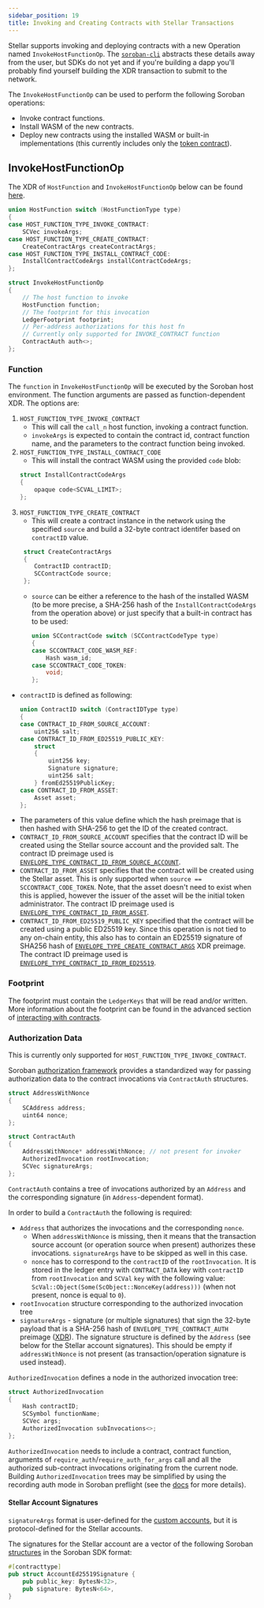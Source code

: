 ```yaml
---
sidebar_position: 19
title: Invoking and Creating Contracts with Stellar Transactions
---
```


Stellar supports invoking and deploying contracts with a new Operation named `InvokeHostFunctionOp`. The [`soroban-cli`] abstracts these details away from the user, but SDKs do not yet and if you're building a dapp you'll probably find yourself building the XDR transaction to submit to the network.

The `InvokeHostFunctionOp` can be used to perform the following Soroban operations:

- Invoke contract functions.
- Install WASM of the new contracts.
- Deploy new contracts using the installed WASM or built-in implementations (this currently includes only the [token contract](./stellar-asset-contract.mdx)).

[`soroban-cli`]: ../getting-started/setup#install-the-soroban-cli

## InvokeHostFunctionOp

The XDR of `HostFunction` and `InvokeHostFunctionOp` below can be found
[here][XDR].

[XDR]: https://github.com/stellar/stellar-xdr/blob/df18148747e807618acf4639db41c4fd6f0be9fc/Stellar-transaction.x#L554-L563

```c++
union HostFunction switch (HostFunctionType type)
{
case HOST_FUNCTION_TYPE_INVOKE_CONTRACT:
    SCVec invokeArgs;
case HOST_FUNCTION_TYPE_CREATE_CONTRACT:
    CreateContractArgs createContractArgs;
case HOST_FUNCTION_TYPE_INSTALL_CONTRACT_CODE:
    InstallContractCodeArgs installContractCodeArgs;
};

struct InvokeHostFunctionOp
{
    // The host function to invoke
    HostFunction function;
    // The footprint for this invocation
    LedgerFootprint footprint;
    // Per-address authorizations for this host fn
    // Currently only supported for INVOKE_CONTRACT function
    ContractAuth auth<>;
};
```

### Function

The `function` in `InvokeHostFunctionOp` will be executed by the Soroban host environment. The function arguments are passed as function-dependent XDR. The options are:

1. `HOST_FUNCTION_TYPE_INVOKE_CONTRACT`
   - This will call the `call_n` host function, invoking a contract function.
   - `invokeArgs` is expected to contain the contract id, contract function name, and the parameters to the contract function being invoked.
2. `HOST_FUNCTION_TYPE_INSTALL_CONTRACT_CODE`
   - This will install the contract WASM using the provided `code` blob:
   ```c++
   struct InstallContractCodeArgs
   {
       opaque code<SCVAL_LIMIT>;
   };
   ```
3. `HOST_FUNCTION_TYPE_CREATE_CONTRACT`
   - This will create a contract instance in the network using the specified `source` and build a 32-byte contract identifer based on `contractID` value.
   ```c++
    struct CreateContractArgs
    {
       ContractID contractID;
       SCContractCode source;
    };
   ```
   - `source` can be either a reference to the hash of the installed WASM (to be more precise, a SHA-256 hash of the `InstallContractCodeArgs` from the operation above) or just specify that a built-in contract has to be used:
     ```c++
     union SCContractCode switch (SCContractCodeType type)
     {
     case SCCONTRACT_CODE_WASM_REF:
         Hash wasm_id;
     case SCCONTRACT_CODE_TOKEN:
         void;
     };
     ```

- `contractID` is defined as following:
  ```c++
  union ContractID switch (ContractIDType type)
  {
  case CONTRACT_ID_FROM_SOURCE_ACCOUNT:
      uint256 salt;
  case CONTRACT_ID_FROM_ED25519_PUBLIC_KEY:
      struct
      {
          uint256 key;
          Signature signature;
          uint256 salt;
      } fromEd25519PublicKey;
  case CONTRACT_ID_FROM_ASSET:
      Asset asset;
  };
  ```
- The parameters of this value define which the hash preimage that is then hashed with SHA-256 to get the ID of the created contract.
- `CONTRACT_ID_FROM_SOURCE_ACCOUNT` specifies that the contract ID will be created using the Stellar source account and the provided salt. The contract ID preimage used is [`ENVELOPE_TYPE_CONTRACT_ID_FROM_SOURCE_ACCOUNT`](https://github.com/stellar/stellar-xdr/blob/026c9cd074bdb28ddde8ee52f2a4502d9e518a09/Stellar-transaction.x#L643-L649).
- `CONTRACT_ID_FROM_ASSET` specifies that the contract will be created using the Stellar asset. This is only supported when `source == SCCONTRACT_CODE_TOKEN`. Note, that the asset doesn't need to exist when this is applied, however the issuer of the asset will be the initial token administrator. The contract ID preimage used is [`ENVELOPE_TYPE_CONTRACT_ID_FROM_ASSET`](https://github.com/stellar/stellar-xdr/blob/026c9cd074bdb28ddde8ee52f2a4502d9e518a09/Stellar-transaction.x#L637-L642).
- `CONTRACT_ID_FROM_ED25519_PUBLIC_KEY` specified that the contract will be created using a public ED25519 key. Since this operation is not tied to any on-chain entity, this also has to contain an ED25519 signature of SHA256 hash of [`ENVELOPE_TYPE_CREATE_CONTRACT_ARGS`](https://github.com/stellar/stellar-xdr/blob/026c9cd074bdb28ddde8ee52f2a4502d9e518a09/Stellar-transaction.x#L650-L656) XDR preimage. The contract ID preimage used is [`ENVELOPE_TYPE_CONTRACT_ID_FROM_ED25519`](https://github.com/stellar/stellar-xdr/blob/026c9cd074bdb28ddde8ee52f2a4502d9e518a09/Stellar-transaction.x#L623-L629).

### Footprint

The footprint must contain the `LedgerKeys` that will be read and/or written. More information about the footprint can be found in the advanced section of [interacting with contracts](../learn/interacting-with-contracts#storage-footprint-and-preflight).

### Authorization Data

This is currently only supported for `HOST_FUNCTION_TYPE_INVOKE_CONTRACT`.

Soroban [authorization framework](../learn/authorization.mdx) provides a
standardized way for passing authorization data to the contract invocations via
`ContractAuth` structures.

```c++
struct AddressWithNonce
{
    SCAddress address;
    uint64 nonce;
};

struct ContractAuth
{
    AddressWithNonce* addressWithNonce; // not present for invoker
    AuthorizedInvocation rootInvocation;
    SCVec signatureArgs;
};
```

`ContractAuth` contains a tree of invocations authorized by an `Address` and
the corresponding signature (in `Address`-dependent format).

In order to build a `ContractAuth` the following is required:

- `Address` that authorizes the invocations and the corresponding `nonce`.
  - When `addressWithNonce` is missing, then it means that the transaction
  source account (or operation source when present) authorizes these 
  invocations. `signatureArgs` have to be skipped as well in this case.
  - `nonce` has to correspond to the `contractID` of the `rootInvocation`. It
  is stored in the ledger entry with `CONTRACT_DATA` key with `contractID` from
  `rootInvocation` and `SCVal` `key` with the following value:
  `ScVal::Object(Some(ScObject::NonceKey(address)))` (when not present, nonce is
  equal to `0`).
- `rootInvocation` structure corresponding to the authorized invocation tree
- `signatureArgs` - signature (or multiple signatures) that sign the 32-byte
payload that is a SHA-256 hash of `ENVELOPE_TYPE_CONTRACT_AUTH` preimage
([XDR][envelope-xdr]). The signature structure is defined by the `Address` (see
below for the Stellar account signatures). This should be empty if 
`addressWithNonce` is not present (as transaction/operation signature is used
instead).

`AuthorizedInvocation` defines a node in the authorized invocation tree:

```c++
struct AuthorizedInvocation
{
    Hash contractID;
    SCSymbol functionName;
    SCVec args;
    AuthorizedInvocation subInvocations<>;
};
```

`AuthorizedInvocation` needs to include a contract, contract function, arguments
of `require_auth`/`require_auth_for_args` call and all the authorized
sub-contract invocations originating from the current node. Building 
`AuthorizedInvocation` trees may be simplified by using the recording auth mode
in Soroban preflight (see the [docs][preflight-doc] for more details).

[envelope-xdr]: https://github.com/stellar/stellar-xdr/blob/df18148747e807618acf4639db41c4fd6f0be9fc/Stellar-transaction.x#L681
[preflight-doc]: ../learn/interacting-with-contracts.mdx#authorization

#### Stellar Account Signatures

`signatureArgs` format is user-defined for the [custom accounts], but it is
protocol-defined for the Stellar accounts.

The signatures for the Stellar account are a vector of the following Soroban
[structures] in the Soroban SDK format:

```rust
#[contracttype]
pub struct AccountEd25519Signature {
    pub public_key: BytesN<32>,
    pub signature: BytesN<64>,
}
```

[structures]: https://github.com/stellar/rs-soroban-env/blob/main/soroban-env-host/src/native_contract/account_contract.rs#L33
[custom accounts]: ../learn/authorization.mdx#account-abstraction
